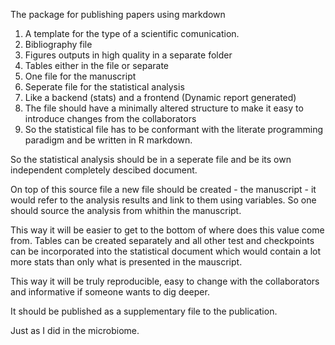 The package for publishing papers using markdown

1. A template for the type of a scientific comunication.
2. Bibliography file
3. Figures outputs in high quality in a separate folder
4. Tables either in the file or separate
5. One file for the manuscript
6. Seperate file for the statistical analysis
7. Like a backend (stats) and a frontend (Dynamic report generated)
8. The file should have a minimally altered structure to make it easy to
    introduce changes from the collaborators
9. So the statistical file has to be conformant with the literate programming paradigm and be written in R markdown.


So the statistical analysis should be in a seperate file and be its own independent completely descibed document.

On top of this source file a new file should be created - the manuscript - it would refer to the analysis results and link to them using variables.
So one should source the analysis from whithin the manuscript.

This way it will be easier to get to the bottom of where does this value come from.
Tables can be created separately and all other test and checkpoints can be incorporated into the statistical document which would contain a lot more stats than only what is presented in the mauscript.

This way it will be truly reproducible, easy to change with the collaborators and informative if someone wants to dig deeper.

It should be published as a supplementary file to the publication. 

Just as I did in the microbiome.
